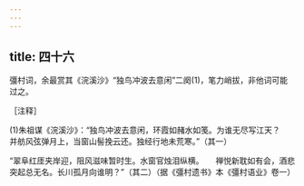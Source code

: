 ```yaml
---
---
---
```

title: 四十六
---




彊村词，余最赏其《浣溪沙》“独鸟冲波去意闲”二阕(1)，笔力峭拔，非他词可能过之。

［注释］

(1)朱祖谋《浣溪沙》：“独鸟冲波去意闲，环霞如赭水如笺。为谁无尽写江天？　　并舫风弦弹月上，当窗山髻挽云还。独经行地未荒寒。”（其一）

“翠阜红厓夹岸迎，阻风滋味暂时生。水窗官烛泪纵横。　　禅悦新耽如有会，酒悲突起总无名。长川孤月向谁明？”（其二）（据《彊村遗书》本《彊村语业》卷一）